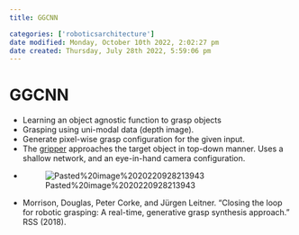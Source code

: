 ```yaml
---
title: GGCNN

categories: ['roboticsarchitecture']
date modified: Monday, October 10th 2022, 2:02:27 pm
date created: Thursday, July 28th 2022, 5:59:06 pm
---
```


# GGCNN
- Learning an object agnostic function to grasp objects
- Grasping using uni-modal data (depth image).  
- Generate pixel-wise grasp configuration for the given input.  
- The [gripper](Gripper.qmd) approaches the target object in top-down manner. Uses a shallow network, and an eye-in-hand camera configuration.
- ![Pasted%20image%2020220928213943](images/Pasted%20image%2020220928213943.png)
- Morrison, Douglas, Peter Corke, and Jürgen Leitner. "Closing the loop for robotic grasping: A real-time, generative grasp synthesis approach." RSS (2018).



